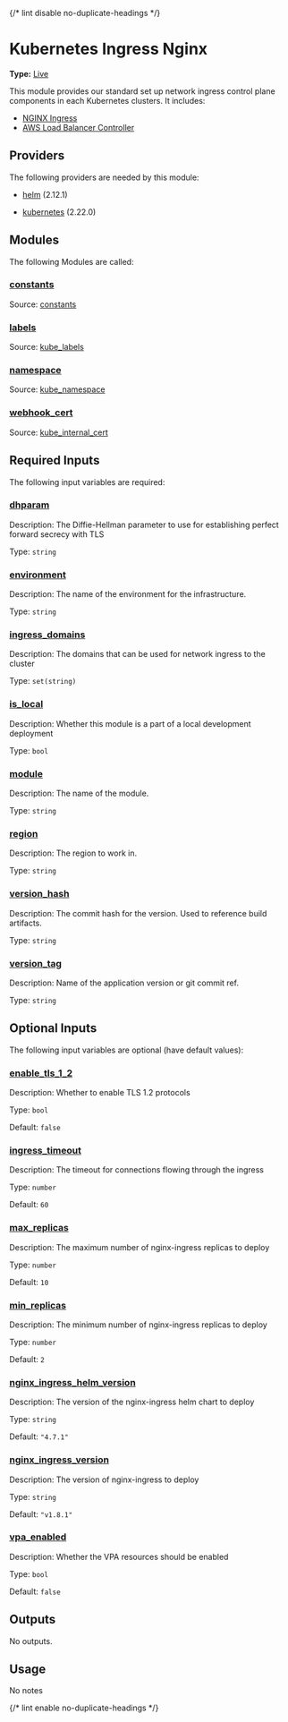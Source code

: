 {/* lint disable no-duplicate-headings */}

# Kubernetes Ingress Nginx

**Type:** [Live](./overview)

This module provides our standard set up network ingress control plane components in each Kubernetes clusters. It includes:

- [NGINX Ingress](https://github.com/kubernetes/ingress-nginx)
- [AWS Load Balancer Controller](https://kubernetes-sigs.github.io/aws-load-balancer-controller/v1.1/)

## Providers

The following providers are needed by this module:

-  [helm](https://registry.terraform.io/providers/hashicorp/helm/2.12.1/docs) (2.12.1)

-  [kubernetes](https://registry.terraform.io/providers/hashicorp/kubernetes/2.22.0/docs) (2.22.0)

## Modules

The following Modules are called:

### <a name="module_constants"></a> [constants](#module\_constants)

Source: [constants](./constants)


### <a name="module_labels"></a> [labels](#module\_labels)

Source: [kube_labels](./kube_labels)


### <a name="module_namespace"></a> [namespace](#module\_namespace)

Source: [kube_namespace](./kube_namespace)


### <a name="module_webhook_cert"></a> [webhook\_cert](#module\_webhook\_cert)

Source: [kube_internal_cert](./kube_internal_cert)


## Required Inputs

The following input variables are required:

### <a name="input_dhparam"></a> [dhparam](#input\_dhparam)

Description: The Diffie-Hellman parameter to use for establishing perfect forward secrecy with TLS

Type: `string`

### <a name="input_environment"></a> [environment](#input\_environment)

Description: The name of the environment for the infrastructure.

Type: `string`

### <a name="input_ingress_domains"></a> [ingress\_domains](#input\_ingress\_domains)

Description: The domains that can be used for network ingress to the cluster

Type: `set(string)`

### <a name="input_is_local"></a> [is\_local](#input\_is\_local)

Description: Whether this module is a part of a local development deployment

Type: `bool`

### <a name="input_module"></a> [module](#input\_module)

Description: The name of the module.

Type: `string`

### <a name="input_region"></a> [region](#input\_region)

Description: The region to work in.

Type: `string`

### <a name="input_version_hash"></a> [version\_hash](#input\_version\_hash)

Description: The commit hash for the version. Used to reference build artifacts.

Type: `string`

### <a name="input_version_tag"></a> [version\_tag](#input\_version\_tag)

Description: Name of the application version or git commit ref.

Type: `string`

## Optional Inputs

The following input variables are optional (have default values):

### <a name="input_enable_tls_1_2"></a> [enable\_tls\_1\_2](#input\_enable\_tls\_1\_2)

Description: Whether to enable TLS 1.2 protocols

Type: `bool`

Default: `false`

### <a name="input_ingress_timeout"></a> [ingress\_timeout](#input\_ingress\_timeout)

Description: The timeout for connections flowing through the ingress

Type: `number`

Default: `60`

### <a name="input_max_replicas"></a> [max\_replicas](#input\_max\_replicas)

Description: The maximum number of nginx-ingress replicas to deploy

Type: `number`

Default: `10`

### <a name="input_min_replicas"></a> [min\_replicas](#input\_min\_replicas)

Description: The minimum number of nginx-ingress replicas to deploy

Type: `number`

Default: `2`

### <a name="input_nginx_ingress_helm_version"></a> [nginx\_ingress\_helm\_version](#input\_nginx\_ingress\_helm\_version)

Description: The version of the nginx-ingress helm chart to deploy

Type: `string`

Default: `"4.7.1"`

### <a name="input_nginx_ingress_version"></a> [nginx\_ingress\_version](#input\_nginx\_ingress\_version)

Description: The version of nginx-ingress to deploy

Type: `string`

Default: `"v1.8.1"`

### <a name="input_vpa_enabled"></a> [vpa\_enabled](#input\_vpa\_enabled)

Description: Whether the VPA resources should be enabled

Type: `bool`

Default: `false`

## Outputs

No outputs.

## Usage

No notes

{/* lint enable no-duplicate-headings */}
